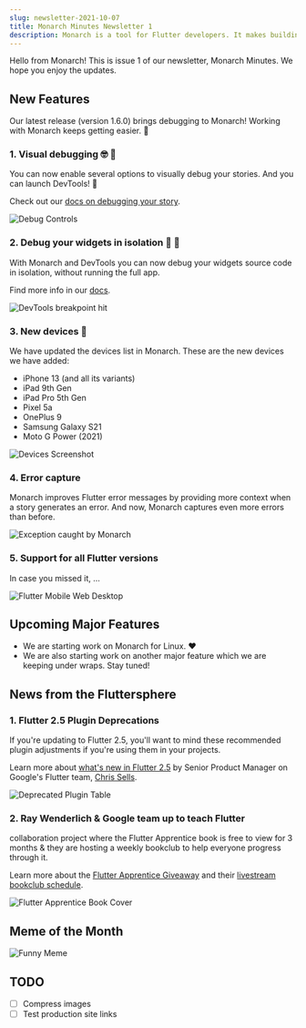 ```yaml
---
slug: newsletter-2021-10-07
title: Monarch Minutes Newsletter 1
description: Monarch is a tool for Flutter developers. It makes building beautiful apps a simpler and faster experience.
---
```




Hello from Monarch! This is issue 1 of our newsletter, Monarch Minutes. 
We hope you enjoy the updates. 

## New Features

Our latest release (version 1.6.0) brings debugging to Monarch! Working with 
Monarch keeps getting easier. 🙌

### 1. Visual debugging 🤓 🐛
You can now enable several options to visually debug your stories. And you can launch
DevTools! 🚀 

Check out our [docs on debugging your story](/docs/debug-your-story).

<img className="docs-screenshot macos" alt="Debug Controls" 
    src={debug_controls} />

### 2. Debug your widgets in isolation 🦾 🤯
With Monarch and DevTools you can now debug your widgets source code in isolation, 
without running the full app.

Find more info in our [docs](/docs/debug-your-story#debug-your-widgets-source-code).

<img className="docs-screenshot macos" alt="DevTools breakpoint hit" 
    src={devtools_breakpoint_hit} />

### 3. New devices 📱
We have updated the devices list in Monarch. These are the new devices we have added:

- iPhone 13 (and all its variants)
- iPad 9th Gen
- iPad Pro 5th Gen
- Pixel 5a
- OnePlus 9
- Samsung Galaxy S21
- Moto G Power (2021)

<img className="docs-screenshot macos" alt="Devices Screenshot" 
    src={devices} />

### 4. Error capture
Monarch improves Flutter error messages by providing more context when a story 
generates an error. And now, Monarch captures even more errors than before.

<img className="docs-screenshot macos" alt="Exception caught by Monarch" 
    src={exception_caught_by_monarch} />

### 5. Support for all Flutter versions
In case you missed it, ...

<img className="docs-screenshot macos" alt="Flutter Mobile Web Desktop" 
    src={flutter} />

## Upcoming Major Features
- We are starting work on Monarch for Linux. ❤️
- We are also starting work on another major feature which we are keeping 
  under wraps. Stay tuned!

## News from the Fluttersphere

### 1. Flutter 2.5 Plugin Deprecations
If you're updating to Flutter 2.5, you'll want to mind these recommended plugin adjustments if you're using them in your projects.

Learn more about [what's new in Flutter 2.5](https://medium.com/flutter/whats-new-in-flutter-2-5-6f080c3f3dc) by Senior Product Manager on Google's Flutter team, [Chris Sells](https://www.linkedin.com/in/csells).

<img className="docs-screenshot macos" alt="Deprecated Plugin Table" 
    src={deprecated} />
    
### 2. Ray Wenderlich & Google team up to teach Flutter
collaboration project where the Flutter Apprentice book is free to view for 3 months & they are hosting a weekly bookclub to help everyone progress through it.

Learn more about the [Flutter Apprentice Giveaway](https://medium.com/flutter/learn-flutter-for-free-with-flutter-apprentice-32ced5f97a12) and their [livestream bookclub schedule](https://flutter.dev/apprentice-giveaway#schedule).

<img className="docs-screenshot macos" alt="Flutter Apprentice Book Cover" 
    src={flutter_book} />

## Meme of the Month

<img alt="Funny Meme" src={meme_01} />

## TODO
- [ ] Compress images
- [ ] Test production site links
